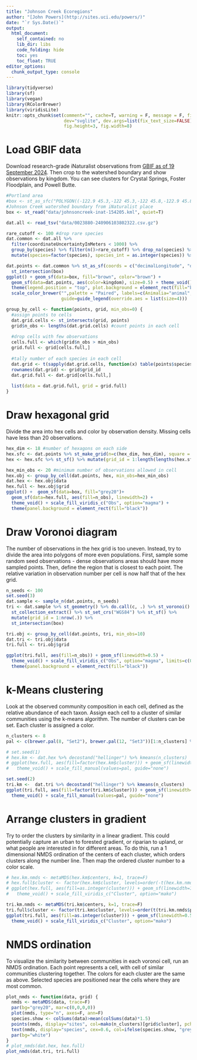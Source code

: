 ```yaml
---
title: "Johnson Creek Ecoregions"
author: "[John Powers](http://sites.uci.edu/powers/)"
date: "`r Sys.Date()`"
output:
  html_document:
    self_contained: no
    lib_dir: libs
    code_folding: hide
    toc: yes
    toc_float: TRUE
editor_options: 
  chunk_output_type: console
---
```


```r
library(tidyverse)
library(sf)
library(vegan)
library(RColorBrewer)
library(viridisLite)
knitr::opts_chunk$set(comment="", cache=T, warning = F, message = F, fig.path = "images-jc/",
                      dev="svglite", dev.args=list(fix_text_size=FALSE),
                      fig.height=3, fig.width=8)
```

# Load GBIF data

Download research-grade iNaturalist observations from [GBIF as of 19 September 2024](https://doi.org/10.15468/dl.ph88g7). Then crop to the watershed boundary and show observations by kingdom. You can see clusters for Crystal Springs, Foster Floodplain, and Powell Butte.

```r
#Portland area
#box <- st_as_sfc("POLYGON((-122.9 45.3,-122 45.3,-122 45.8,-122.9 45.8,-122.9 45.3))") %>% st_set_crs("WGS84")
#Johnson Creek watershed boundary from iNaturalist place
box <- st_read("data/johnsoncreek-inat-154205.kml", quiet=T)

dat.all <- read_tsv("data/0023880-240906103802322.csv.gz")

rare_cutoff <- 100 #drop rare species
dat.common <- dat.all %>% 
  filter(coordinateUncertaintyInMeters < 1000) %>% 
  group_by(species) %>% filter(n()>rare_cutoff) %>% drop_na(species) %>% 
  mutate(species=factor(species), species_int = as.integer(species)) %>% as.data.frame()

dat.points <- dat.common %>% st_as_sf(coords = c("decimalLongitude", "decimalLatitude"), crs = "WGS84") %>% 
  st_intersection(box)
ggplot() + geom_sf(data=box, fill="brown", color="brown") + 
  geom_sf(data=dat.points, aes(color=kingdom), size=0.5) + theme_void() + 
  theme(legend.position = "top", plot.background = element_rect(fill="black"), legend.text=element_text(color="grey")) +
  scale_color_brewer("",palette = "Paired", labels=c(Animalia="animal", Plantae="vegetable", Fungi="fungus"),
                     guide=guide_legend(override.aes = list(size=4)))
```

```r
group_by_cell <- function(points, grid, min_obs=0) {
  #assign points to cells
  dat.grid.cells <- st_intersects(grid, points) 
  grid$n_obs <- lengths(dat.grid.cells) #count points in each cell
  
  #drop cells with few observations
  cells.full <- which(grid$n_obs > min_obs)
  grid.full <- grid[cells.full,]
  
  #tally number of each species in each cell
  dat.grid <- t(sapply(dat.grid.cells, function(x) table(points$species[x])))
  rownames(dat.grid) <- grid$grid_id
  dat.grid.full <- dat.grid[cells.full,]
  
  list(data = dat.grid.full, grid = grid.full)
}
```

# Draw hexagonal grid

Divide the area into hex cells and color by observation density. Missing cells have less than 20 observations.

```r
hex_dim <- 18 #number of hexagons on each side
hex.sfc <- dat.points %>% st_make_grid(n=c(hex_dim, hex_dim), square = F)
hex <- hex.sfc %>% st_sf() %>% mutate(grid_id = 1:length(lengths(hex.sfc)))

hex_min_obs <- 20 #minimum number of observations allowed in cell
hex.obj <- group_by_cell(dat.points, hex, min_obs=hex_min_obs)
dat.hex <- hex.obj$data
hex.full <- hex.obj$grid
ggplot() +  geom_sf(data=box, fill="grey20")+
  geom_sf(data=hex.full, aes(fill=n_obs), linewidth=2) + 
  theme_void() + scale_fill_viridis_c("Obs", option="magma") + 
  theme(panel.background = element_rect(fill="black"))
```

# Draw Voronoi diagram

The number of observations in the hex grid is too uneven. Instead, try to divide the area into polygons of more even populations. First, sample some random seed observations - dense observations areas should have more sampled points. Then, define the region that is closest to each point. The relative variation in observation number per cell is now half that of the hex grid.

```r
n_seeds <- 100
set.seed(3)
dat.sample <- sample_n(dat.points, n_seeds)
tri <- dat.sample %>% st_geometry() %>% do.call(c, .) %>% st_voronoi() %>% 
  st_collection_extract() %>% st_set_crs("WGS84") %>% st_sf() %>%
  mutate(grid_id = 1:nrow(.)) %>%
  st_intersection(box)

tri.obj <- group_by_cell(dat.points, tri, min_obs=10)
dat.tri <- tri.obj$data
tri.full <- tri.obj$grid

ggplot(tri.full, aes(fill=n_obs)) + geom_sf(linewidth=0.5) + 
  theme_void() + scale_fill_viridis_c("Obs", option="magma", limits=c(0,NA)) + 
  theme(panel.background = element_rect(fill="black"))
```

# k-Means clustering

Look at the observed community composition in each cell, defined as the relative abundance of each taxon. Assign each cell to a cluster of similar communities using the k-means algorithm. The number of clusters can be set. Each cluster is assigned a color.

```r
n_clusters <- 8
pal <- c(brewer.pal(8, "Set2"), brewer.pal(12, "Set3"))[1:n_clusters] %>% set_names(1:n_clusters)

# set.seed(1)
# hex.km <- dat.hex %>% decostand("hellinger") %>% kmeans(n_clusters)
# ggplot(hex.full, aes(fill=factor(hex.km$cluster))) + geom_sf(linewidth=1) + 
#   theme_void() + scale_fill_manual(values=pal, guide="none")

set.seed(2)
tri.km <-  dat.tri %>% decostand("hellinger") %>% kmeans(n_clusters)
ggplot(tri.full, aes(fill=factor(tri.km$cluster))) + geom_sf(linewidth=0.5) + 
  theme_void() + scale_fill_manual(values=pal, guide="none")
```

# Arrange clusters in gradient

Try to order the clusters by similarity in a linear gradient. This could potentially capture an urban to forested gradient, or riparian to upland, or what people are interested in for different areas. To do this, run a 1 dimensional NMDS ordination of the centers of each cluster, which orders clusters along the number line. Then map the ordered cluster number to a color scale.

```r
# hex.km.nmds <- metaMDS(hex.km$centers, k=1, trace=F)
# hex.full$cluster <- factor(hex.km$cluster, levels=order(-t(hex.km.nmds$points)))
# ggplot(hex.full, aes(fill=as.integer(cluster))) + geom_sf(linewidth=1) + 
#   theme_void() + scale_fill_viridis_c("Cluster", option="mako")

tri.km.nmds <- metaMDS(tri.km$centers, k=1, trace=F)
tri.full$cluster <- factor(tri.km$cluster, levels=order(t(tri.km.nmds$points)))
ggplot(tri.full, aes(fill=as.integer(cluster))) + geom_sf(linewidth=0.5) + 
  theme_void() + scale_fill_viridis_c("Cluster", option="mako")
```

# NMDS ordination

To visualize the similarity between communities in each voronoi cell, run an NMDS ordination. Each point represents a cell, with cell of similar communities clustering together. The colors for each cluster are the same as above. Selected species are positioned near the cells where they are most common.

```r
plot_nmds <- function(data, grid) {
  nmds <- metaMDS(data, trace=F)
  par(bg="grey20", mar=c(0,0,0,0))
  plot(nmds, type="n", axes=F, ann=F)
  species.show <- colSums(data)>mean(colSums(data)*1.5)
  points(nmds, display="sites", col=mako(n_clusters)[grid$cluster], pch=19)
  text(nmds, display="species", cex=0.6, col=ifelse(species.show, "grey60", alpha("black",0)))
  par(bg="white")
}
# plot_nmds(dat.hex, hex.full)
plot_nmds(dat.tri, tri.full)
```

